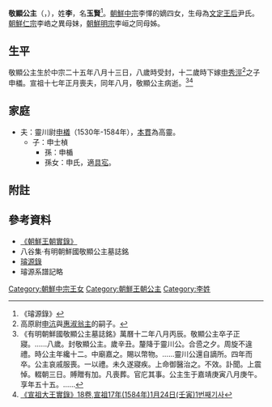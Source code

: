 '''敬顯公主'''（{{lang-ko|'''경현 공주'''}}，{{bd|1530年||1584年}}），姓'''李'''，名'''玉賢'''<ref>《璿源錄》</ref>。[[朝鮮中宗|朝鮮中宗]]李懌的嫡四女，生母為[[文定王后|文定王后]]尹氏。[[朝鮮仁宗|朝鮮仁宗]]李峼之異母妹，[[朝鮮明宗|朝鮮明宗]]李峘之同母姊。
==生平==
敬顯公主生於中宗二十五年八月十三日，八歲時受封，十二歲時下嫁[[申秀涇|申秀涇]]<ref>高原尉[[申沆|申沆]]與[[惠淑翁主|惠淑翁主]]的嗣子。</ref>之子申檥。宣祖十七年正月喪夫，同年八月，敬顯公主病逝。<ref>《有明朝鮮國敬顯公主墓誌銘》萬曆十二年八月丙辰。敬顯公主卒子正寢。……八歲。封敬顯公主。歲辛丑。釐降于靈川公。合巹之夕。周旋不違禮。時公主年纔十二。中廟嘉之。賜以幣物。……靈川公還自謫所。四年而卒。公主哀戚服喪。一以禮。未久遂寢疾。上命御醫治之。不效。訃聞。上震悼。輟朝三日。賻贈有加。凡喪葬。官庀其事。公主生于嘉靖庚寅八月庚午。享年五十五。……</ref><ref>[http://sillok.history.go.kr/inspection/insp_king.jsp?id=wna_11701024_001&tabid=w 《宣祖大王實錄》18卷,宣祖17年(1584年)1月24日(壬寅)1번째기사]</ref>
==家庭==
*夫：靈川尉[[申檥|申檥]]（1530年-1584年），[[本貫|本貫]]為高靈。
**子：申士楨
***孫：申楯
***孫女：申氏，適[[具宖|具宖]]。
==附註==
{{reflist}}
== 參考資料 ==
*[http://sillok.history.go.kr/main/main.jsp 《朝鮮王朝實錄》] {{Wayback|url=http://sillok.history.go.kr/main/main.jsp |date=20150905161523 }}
*八谷集·有明朝鮮國敬顯公主墓誌銘
*[https://web.archive.org/web/20131004223554/http://royal.kostma.net/Ge/MainTree 璿源錄]
*璿源系譜記略
[[Category:朝鮮中宗王女|Category:朝鮮中宗王女]]
[[Category:朝鮮王朝公主|Category:朝鮮王朝公主]]
[[Category:李姓|Category:李姓]]